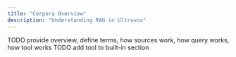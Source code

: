 ```yaml
---
title: "Corpora Overview"
description: "Understanding RAG in Ultravox"
---
```


TODO provide overview, define terms, how sources work, how query works, how tool works
TODO add tool to built-in section